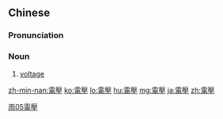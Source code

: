 {{also|電圧|电压}}
==Chinese==
{{zh-forms|s=电压}}

===Pronunciation===
{{zh-pron
|m=diànyā
|c=din6 aat3
|mn=tiān-ap
|cat=n
}}

===Noun===
{{zh-noun}}

# [[voltage]]

[[Category:Intermediate Mandarin|雨05電壓]]

[[zh-min-nan:電壓]]
[[ko:電壓]]
[[lo:電壓]]
[[hu:電壓]]
[[mg:電壓]]
[[ja:電壓]]
[[zh:電壓]]